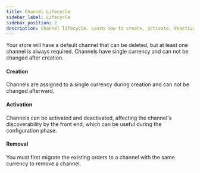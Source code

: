 ```yaml
---
title: Channel Lifecycle
sidebar_label: Lifecycle
sidebar_position: 2
description: Channel lifecycle. Learn how to create, activate, deactivate, and remove channels.
---
```


Your store will have a default channel that can be deleted, but at least one channel is always required.
Channels have single currency and can not be changed after creation.

#### Creation

Channels are assigned to a single currency during creation and can not be changed afterward.

#### Activation

Channels can be activated and deactivated, affecting the channel's discoverability by the front end, which can be useful during the configuration phase.

#### Removal

You must first migrate the existing orders to a channel with the same currency to remove a channel.
